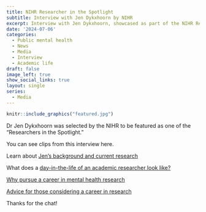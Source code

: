 ```yaml
---
title: NIHR Researcher in the Spotlight
subtitle: Interview with Jen Dykxhoorn by NIHR
excerpt: Interview with Jen Dykxhoorn, showcased as part of the NIHR Researcher in the Spotlight campaign. 
date: '2024-07-06'
categories:
  - Public mental health
  - News
  - Media 
  - Interview
  - Academic life
draft: false
image_left: true
show_social_links: true
layout: single
series:
  - Media
---
```


```r
knitr::include_graphics("featured.jpg")
```

Dr Jen Dykxhoorn was selected by the NIHR to be featured as one of the "Researchers in the Spotlight." 

You can see clips from this interview here. 

Learn about [Jen's background and current research](https://www.linkedin.com/posts/nihr-community_researcherinthespotlight-ugcPost-7194713183377399812-QXWJ?utm_source=share&utm_medium=member_desktop)

What does a [day-in-the-life of an academic researcher look like?](https://www.linkedin.com/feed/update/urn:li:activity:7197332259450818561/) 

[Why pursue a career in mental health research](https://www.linkedin.com/posts/nihr-community_researcherinthespotlight-activity-7222571379055894528-lMDY/?utm_source=share&utm_medium=member_desktop)

[Advice for those considering a career in research](https://www.linkedin.com/posts/jen-dykxhoorn_researcherinthespotlight-activity-7224513988661768193-Ij6B?utm_source=share&utm_medium=member_desktop)

Thanks for the chat! 
